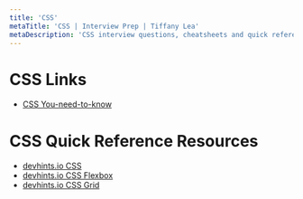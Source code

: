 ```yaml
---
title: 'CSS'
metaTitle: 'CSS | Interview Prep | Tiffany Lea'
metaDescription: 'CSS interview questions, cheatsheets and quick reference'
---
```


# CSS Links

- [CSS You-need-to-know](https://lhammer.cn/You-need-to-know-css/#/)

# CSS Quick Reference Resources

- [devhints.io CSS](https://devhints.io/css)
- [devhints.io CSS Flexbox](https://devhints.io/css-flexbox)
- [devhints.io CSS Grid](https://devhints.io/css-grid)
